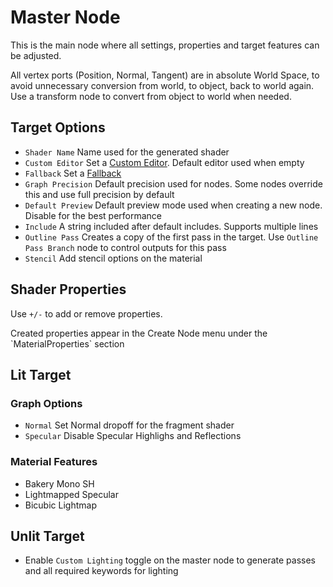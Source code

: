 
# Master Node

This is the main node where all settings, properties and target features can be adjusted.

All vertex ports (Position, Normal, Tangent) are in absolute World Space, to avoid unnecessary conversion from world, to object, back to world again. Use a transform node to convert from object to world when needed.

## Target Options

- `Shader Name` Name used for the generated shader
- `Custom Editor` Set a [Custom Editor](https://docs.unity3d.com/Manual/SL-CustomEditor.html). Default editor used when empty
- `Fallback` Set a [Fallback](https://docs.unity3d.com/Manual/SL-Fallback.html)
- `Graph Precision` Default precision used for nodes. Some nodes override this and use full precision by default
- `Default Preview` Default preview mode used when creating a new node. Disable for the best performance
- `Include` A string included after default includes. Supports multiple lines
- `Outline Pass` Creates a copy of the first pass in the target. Use `Outline Pass Branch` node to control outputs for this pass
- `Stencil` Add stencil options on the material

## Shader Properties

Use `+/-` to add or remove properties.

<Callout>
  Created properties appear in the Create Node menu under the
  `MaterialProperties` section
</Callout>

## Lit Target

### Graph Options

- `Normal` Set Normal dropoff for the fragment shader
- `Specular` Disable Specular Highlighs and Reflections

### Material Features

- Bakery Mono SH
- Lightmapped Specular
- Bicubic Lightmap

## Unlit Target

- Enable `Custom Lighting` toggle on the master node to generate passes and all required keywords for lighting

